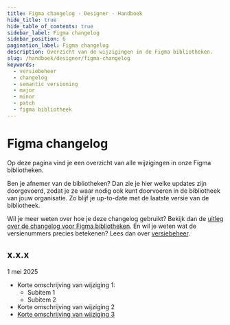 ```yaml
---
title: Figma changelog · Designer · Handboek
hide_title: true
hide_table_of_contents: true
sidebar_label: Figma changelog
sidebar_position: 6
pagination_label: Figma changelog
description: Overzicht van de wijzigingen in de Figma bibliotheken.
slug: /handboek/designer/figma-changelog
keywords:
  - versiebeheer
  - changelog
  - semantic versioning
  - major
  - minor
  - patch
  - figma bibliotheek
---
```


# Figma changelog

Op deze pagina vind je een overzicht van alle wijzigingen in onze Figma bibliotheken.

Ben je afnemer van de bibliotheken? Dan zie je hier welke updates zijn doorgevoerd, zodat je ze waar nodig ook kunt doorvoeren in de bibliotheek van jouw organisatie. Zo blijf je up-to-date met de laatste versie van de bibliotheek.

Wil je meer weten over hoe je deze changelog gebruikt? Bekijk dan de [uitleg over de changelog voor Figma bibliotheken](https://nldesignsystem.nl/handboek/designer/nieuwe-versie-publiceren/werken-met-changelog-voor-figma). En wil je weten wat de versienummers precies betekenen? Lees dan over [versiebeheer](https://nldesignsystem.nl/handboek/designer/nieuwe-versie-publiceren/versiebeheer-voor-design-tokens).

## x.x.x

1 mei 2025

- Korte omschrijving van wijziging 1:
  - Subitem 1
  - Subitem 2
- Korte omschrijving van wijziging 2
- [Korte omschrijving van wijziging 3](url-figma-bibliotheek)
